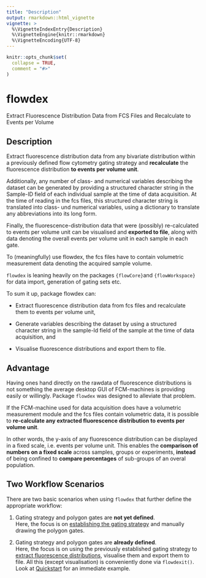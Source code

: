 ```yaml
---
title: "Description"
output: rmarkdown::html_vignette
vignette: >
  %\VignetteIndexEntry{Description}
  %\VignetteEngine{knitr::rmarkdown}
  %\VignetteEncoding{UTF-8}
---
```


```r
knitr::opts_chunk$set(
  collapse = TRUE,
  comment = "#>"
)
```

# flowdex

Extract Fluorescence Distribution Data from FCS Files and Recalculate to Events per Volume

## Description

Extract fluorescence distribution data from any bivariate distribution within a previously defined flow cytometry gating strategy and **recalculate** the fluorescence distribution **to events per volume unit**.

Additionally, any number of class- and numerical variables describing the dataset can be generated by providing a structured character string in the Sample-ID field of each individual sample at the time of data acquisition. At the time of reading in the fcs files, this structured character string is translated into class- und numerical variables, using a dictionary to translate any abbreviations into its long form.

Finally, the fluorescence-distribution data that were (possibly) re-calculated to events per volume unit can be visualised and **exported to file**, along with data denoting the overall events per volume unit in each sample in each gate.

To (meaningfully) use flowdex, the fcs files have to contain volumetric measurement data denoting the acquired sample volume.

`flowdex` is leaning heavily on the packages `{flowCore}`and `{flowWorkspace}` for data import, generation of gating sets etc.

To sum it up, package flowdex can:

-   Extract fluorescence distribution data from fcs files and recalculate them to events per volume unit,

-   Generate variables describing the dataset by using a structured character string in the sample-Id field of the sample at the time of data acquisition, and

-   Visualise fluorescence distributions and export them to file.

## Advantage

Having ones hand directly on the rawdata of fluorescence distributions is not something the average desktop GUI of FCM-machines is providing easily or willingly. Package `flowdex` was designed to alleviate that problem.

If the FCM-machine used for data acquisition does have a volumetric measurement module and the fcs files contain volumetric data, it is possible to **re-calculate any extracted fluorescence distribution to events per volume unit**.

In other words, the y-axis of any fluorescence distribution can be displayed in a fixed scale, i.e. events per volume unit. This enables the **comparison of numbers on a fixed scale** across samples, groups or experiments, **instead** of being confined to **compare percentages** of sub-groups of an overal population.

## Two Workflow Scenarios

There are two basic scenarios when using `flowdex` that further define the appropriate workflow:

1.  Gating strategy and polygon gates are **not yet defined**.\
    Here, the focus is on [establishing the gating strategy](https://bpollner.github.io/flowdex/articles/workflow_1.html#) and manually drawing the polygon gates.

2.  Gating strategy and polygon gates are **already defined**.\
    Here, the focus is on using the previously established gating strategy to [extract fluorescence distributions](https://bpollner.github.io/flowdex/articles/workflow_2.html), visualise them and export them to file. All this (except visualisation) is conveniently done via `flowdexit()`. Look at [Quickstart](https://bpollner.github.io/flowdex/articles/flowdex.html#quickstart) for an immediate example.
